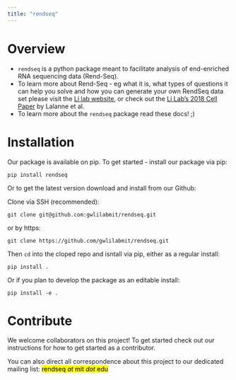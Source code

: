 ```yaml
---
title: "rendseq"
---
```


# Overview
- `rendseq` is a python package meant to facilitate analysis of end-enriched RNA sequencing data (Rend-Seq).
- To learn more about Rend-Seq - eg what it is, what types of questions it can help you solve and how you can generate your own RendSeq data set please visit the [Li lab website](http://gwli.scripts.mit.edu/group/), or check out the [Li Lab's 2018 Cell Paper](http://gwli.scripts.mit.edu/group/wp-content/uploads/2019/01/Lalanne_Cell2018.pdf) by Lalanne et al.
- To learn more about the `rendseq` package read these docs! ;)


# Installation

Our package is available on pip.  To get started - install our package via pip:

  `pip install rendseq`

Or to get the latest version download and install from our Github:

Clone via SSH (recommended):

  `git clone git@github.com:gwlilabmit/rendseq.git`

or by https:

  `git clone https://github.com/gwlilabmit/rendseq.git`

Then `cd` into the cloped repo and isntall via pip, either as a regular install:

  `pip install .`\

Or if you plan to develop the package as an editable install:

  `pip install -e .`


# Contribute

We welcome collaborators on this project!  To get started check out our instructions for how to get started as a contributor.

You can also direct all correspondence about this project to our dedicated mailing list: <mark >rendseq *at* mit *dot* edu</mark>

